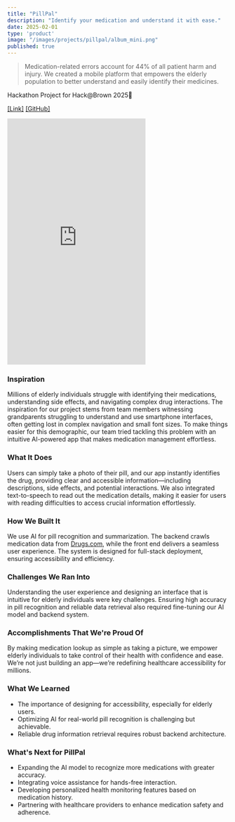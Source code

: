 ```yaml
---
title: "PillPal"
description: "Identify your medication and understand it with ease."
date: 2025-02-01
type: 'product'
image: "/images/projects/pillpal/album_mini.png"
published: true
---
```


> Medication-related errors account for 44% of all patient harm and injury. We created a mobile platform that empowers the elderly population to better understand and easily identify their medicines. 
>
Hackathon Project for Hack@Brown 2025🐻

[[Link]](https://pillpall.vercel.app) [[GitHub]](https://github.com/junkaiman/pillpal)

<iframe className="aspect-video sm:w-[60vw] w-[88vw] my-3" width="315" height="560" src="https://www.youtube.com/embed/UhfCBt_NWVQ" title="PillPal \\ Hack@Brown 2025" frameborder="0" allow="accelerometer; autoplay; clipboard-write; encrypted-media; gyroscope; picture-in-picture; web-share" referrerpolicy="strict-origin-when-cross-origin" allowfullscreen></iframe>

### Inspiration  
Millions of elderly individuals struggle with identifying their medications, understanding side effects, and navigating complex drug interactions. The inspiration for our project stems from team members witnessing grandparents struggling to understand and use smartphone interfaces, often getting lost in complex navigation and small font sizes. To make things easier for this demographic, our team tried tackling this problem with an intuitive AI-powered app that makes medication management effortless.  

### What It Does  
Users can simply take a photo of their pill, and our app instantly identifies the drug, providing clear and accessible information—including descriptions, side effects, and potential interactions. We also integrated text-to-speech to read out the medication details, making it easier for users with reading difficulties to access crucial information effortlessly. 

### How We Built It  
We use AI for pill recognition and summarization. The backend crawls medication data from [Drugs.com](https://www.drugs.com), while the front end delivers a seamless user experience. The system is designed for full-stack deployment, ensuring accessibility and efficiency.  

### Challenges We Ran Into  
Understanding the user experience and designing an interface that is intuitive for elderly individuals were key challenges. Ensuring high accuracy in pill recognition and reliable data retrieval also required fine-tuning our AI model and backend system.  

### Accomplishments That We're Proud Of  
By making medication lookup as simple as taking a picture, we empower elderly individuals to take control of their health with confidence and ease. We’re not just building an app—we’re redefining healthcare accessibility for millions.  

### What We Learned  
- The importance of designing for accessibility, especially for elderly users.  
- Optimizing AI for real-world pill recognition is challenging but achievable.  
- Reliable drug information retrieval requires robust backend architecture.  

### What's Next for PillPal 
- Expanding the AI model to recognize more medications with greater accuracy.  
- Integrating voice assistance for hands-free interaction.  
- Developing personalized health monitoring features based on medication history.  
- Partnering with healthcare providers to enhance medication safety and adherence. 

